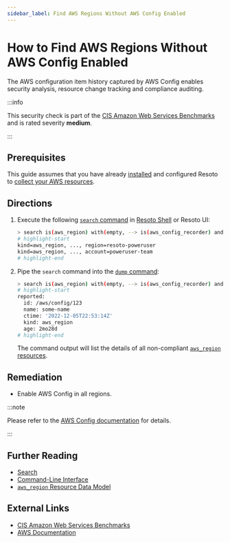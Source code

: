 ```yaml
---
sidebar_label: Find AWS Regions Without AWS Config Enabled
---
```


# How to Find AWS Regions Without AWS Config Enabled

The AWS configuration item history captured by AWS Config enables security analysis, resource change tracking and compliance auditing.

:::info

This security check is part of the [CIS Amazon Web Services Benchmarks](https://cisecurity.org/benchmark/amazon_web_services) and is rated severity **medium**.

:::

## Prerequisites

This guide assumes that you have already [installed](../../../getting-started/install-resoto/index.mdx) and configured Resoto to [collect your AWS resources](../../../how-to-guides/data-sources/collect-aws-resource-data.mdx).

## Directions

1. Execute the following [`search` command](../../../reference/cli/search-commands/search.mdx) in [Resoto Shell](../../../reference/components/shell.mdx) or Resoto UI:

   ```bash
   > search is(aws_region) with(empty, --> is(aws_config_recorder) and recorder_status.recording=true and recorder_group.all_supported=true and recorder_status.last_status=SUCCESS)
   # highlight-start
   ​kind=aws_region, ..., region=resoto-poweruser
   ​kind=aws_region, ..., account=poweruser-team
   # highlight-end
   ```

2. Pipe the `search` command into the [`dump` command](../../../reference/cli/format-commands/dump.mdx):

   ```bash
   > search is(aws_region) with(empty, --> is(aws_config_recorder) and recorder_status.recording=true and recorder_group.all_supported=true and recorder_status.last_status=SUCCESS) | dump
   # highlight-start
   ​reported:
   ​  id: /aws/config/123
   ​  name: some-name
   ​  ctime: '2022-12-05T22:53:14Z'
   ​  kind: aws_region
   ​  age: 2mo28d
   # highlight-end
   ```

   The command output will list the details of all non-compliant [`aws_region` resources](../../../reference/unified-data-model/aws.mdx#aws_region).

## Remediation

- Enable AWS Config in all regions.

:::note

Please refer to the [AWS Config documentation](https://aws.amazon.com/blogs/mt/aws-config-best-practices) for details.

:::

## Further Reading

- [Search](../../../reference/search/index.mdx)
- [Command-Line Interface](../../../reference/cli/index.mdx)
- [`aws_region` Resource Data Model](../../../reference/unified-data-model/aws.mdx#aws_region)

## External Links

- [CIS Amazon Web Services Benchmarks](https://cisecurity.org/benchmark/amazon_web_services)
- [AWS Documentation](https://aws.amazon.com/blogs/mt/aws-config-best-practices)
